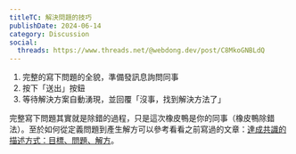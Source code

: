 ```yaml
---
titleTC: 解決問題的技巧
publishDate: 2024-06-14
category: Discussion
social:
  threads: https://www.threads.net/@webdong.dev/post/C8MkoGNBLdQ
---
```


1. 完整的寫下問題的全貌，準備發訊息詢問同事
2. 按下「送出」按鈕
3. 等待解決方案自動湧現，並回覆「沒事，找到解決方法了」

完整寫下問題其實就是除錯的過程，只是這次橡皮鴨是你的同事（橡皮鴨除錯法）。至於如何從定義問題到產生解方可以參考看看之前寫過的文章：[達成共識的描述方式：目標、問題、解方](https://www.webdong.dev/post/background-problem-solution/)。
